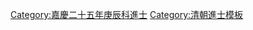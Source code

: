 {{Navbox
|name = 嘉慶二十五年庚辰科殿試金榜
|title = 嘉慶二十五年（[[1820年]]）庚辰科殿試金榜
|titlestyle = background-color:#FFD700;
|image =
|style = width:100%;text-align:center; 
|groupstyle = text-align:center; background-color:#FFD700;
|liststyle = text-align:center;
|state = {{{state<includeonly>|collapsed</includeonly>}}}
|group1 = 第一甲<br>賜進士及第<br>共3名
|list1 = '''[[陈继昌 (清朝)|陳繼昌]]''' - '''[[許乃普]]''' - '''[[陳鑾|陳　鑾]]'''

|group2 = 第二甲<br>賜進士出身<br>共100名
|list2 = [[龔文煇]] - [[何桂馨]] - [[王德寬]] - [[周作楫]] - [[田嵩年]] - [[羅士菁]] - [[詹汝諧]] - [[方用儀]] - [[賈克慎]] - [[劉俊德]]<br>[[許應藻]] - [[陳啓伯]] - [[吳式敏]] - [[金光杰]] - [[吳其泰]] - [[胡希周]] - [[徐廣縉]] - [[金更生]] - [[許有韜]] - [[何文綺]]<br>[[張星煥]] - [[張日章]] - [[熊佩之]] - [[梁蕚涵]] - [[唐惇培]] - [[朱燮鼎]] - [[李璋煜]] - [[謝玉珩]] - [[陸炯|陸　炯]] - [[蔡子璧]]<br>[[周學光]] - [[趙光 (嘉慶進士)|趙　光]] - [[杜紹祁]] - [[侯親賢]] - [[孔傳銊]] - [[吳家懋]] - [[劉師陸]] - [[馮登府]] - [[楊延亮]] - [[陸沅|陸　沅]]<br>[[侯桐|侯　桐]] - [[許融|許　融]] - [[俞焜|俞　焜]] - [[邵曰誠]] - [[鄭翊|鄭　翊]] - [[程式金]] - [[章沅|章　沅]] - [[萬轅|萬　轅]] - [[吳慶祺]] - [[戴咸寧]]<br>[[楊際春]] - [[徐寶善|徐三寶]] - [[韋德成]] - [[陳之璵]] - [[張擴廷]] - [[周濤 (嘉慶進士)|周　濤]] - [[盧樹|盧　樹]] - [[錢相|錢　相]] - [[沈道寬]] - [[吳繼昌]]<br>[[宋應文]] - [[龔昌齡]] - [[楊簧|楊　簧]] - [[梁昌和]] - [[黃崑 (嘉慶進士)|黃　崑]] - [[馬維璜]] - [[陳輝甲]] - [[陳增印]] - [[陳榮燮]] - [[方濤|方　濤]]<br>[[費開綬]] - [[張祥河]] - [[於燦文|-{於}-燦文]] - [[朱一貫]] -[[鄂木順額]]- [[馮贊勳]] - [[金石聲]] - [[莫樹椿]]-[[宗室瑞麟保]]-[[程煥采]]<br>[[宗室成朗]]-[[周景|周　景]] - [[孫序賢]] - [[劉誼|劉　誼]] - [[胡鑑|胡　鑑]] - [[張曾 (嘉慶進士)|張　曾]] - [[劉耀椿]] - [[侯承誥]] - [[邢福山]] - [[李泰交]]<br>[[李本芳]] - [[郭文匯]] - [[潘文輅]] - [[明訓|明　訓]] - [[周兆錦]] - [[宮思晉]] - [[李增福]] - [[趙光烈]] - [[朱材哲]] - [[葛天柱]]

|group3 = 第三甲<br>賜同進士出身<br>共143名
|list3 = [[勞逢源]] - [[陳震東]] - [[夏勳|夏　勳]] - [[劉本夔]] - [[區拔熙]] - [[董應魁]] - [[來學醇]] - [[張兆衡]] - [[孔昭佶]] - [[鮑崇蘭]]<br>[[張森 (嘉慶進士)|張　森]] - [[鄧夢舟]] - [[丁文釗]] - [[劉之藹]] - [[汪百祿]] - [[閻炘|閻　炘]] - [[徐宗幹]] - [[何其興]] - [[張萬年 (嘉慶進士)|張萬年]] - [[褚裕仁]]<br>[[毛有猷]] - [[盧毓嵩]] - [[方功鉞]] - [[劉蔭棠]] - [[馬疏|馬　疏]] - [[李謙 (嘉慶進士)|李　謙]] - [[董長榮]] - [[馮文燦]] - [[李重輪]] - [[張啓圖]]<br>[[歐陽光 (嘉慶進士)|歐陽光]] - [[陳修鼎]] - [[周錡|周　錡]] - [[龍鯉門]] - [[楊國翰]] - [[郭象升]] - [[陳思 (嘉慶進士)|陳　思]] - [[姚金符]] - [[文蔚|文　蔚]] - [[趙亨鈴]]<br>[[張秉德]]- [[保善|保　善]] - [[呂溶|呂　溶]] - [[劉萬程]] - [[趙瑭|趙　瑭]] - [[寇寧|寇　寧]] - [[黃金聲]] - [[鄒萬南]] - [[重謙|重　謙]]-[[覺羅圖經阿]]<br>[[陳人採]] - [[任樹森]] - [[劉恩慶]] - [[李耨|李　耨]] - [[韓鳳修]] - [[童文藻]] - [[韋天寶]] - [[袁文祥]] - [[錢起源]] - [[胡鈞 (嘉慶進士)|胡　鈞]]<br>[[范承祖]] - [[何蕚聯]] - [[李霖澤]] - [[董瀛山]] - [[陳世馨]] - [[謝長年]] - [[何愚|何　愚]] - [[楊開泰]] - [[王簡|王　簡]] - [[黎靖|黎　靖]]<br>[[戴謙|戴　謙]] - [[金澂|金　澂]] - [[朱華 (嘉慶進士)|朱　華]] - [[勞光泰]] - [[羅宜誥]] - [[陳汝衡]] - [[李嵀|李　嵀]] - [[王鎭新]] - [[梁之儒]] - [[沈英|沈　英]]<br>[[呂延慶]] - [[張寶堮]] - [[恒春 (嘉慶進士)|恒　春]] - [[閉法易]] - [[陳允澤]] - [[德喜|德　喜]] - [[張枋|張　枋]] - [[吳寶治]] - [[楊振綱]] - [[許大鋐]]<br>[[復蒙|復　蒙]] - [[保淳|保　淳]] -[[宗室桂森]]- [[凌祥烜]] - [[陶金烇]] - [[王世亮]] - [[周際銓]] - [[曾統一]] - [[李文潭]] - [[郭瓊宴]]<br>[[竇士達]] - [[梁宗敏]] - [[吳炳 (嘉慶進士)|吳　炳]] - [[歐陽泉]] - [[德林|德　林]] - [[趙秉銜]] - [[徐澤醇|英　魁]] - [[林士俊]] - [[李敬修]] - [[慶辰|慶　辰]]<br>[[張世翼]] - [[程儀鳳]] - [[張樂田]] - [[馮雲路]] - [[淡春台|淡春臺]] - [[葉上林 (嘉慶進士)|葉上林]] - [[龔作楫]] - [[顧名|顧　名]] - [[吳光鎬]] - [[單偉志]]<br>[[梁有恭]] - [[牛巘|牛　巘]] - [[李莊 (嘉慶進士)|李　莊]] - [[張健翮]] - [[張松茂]] - [[易卓梅]] - [[陳錕|陳　錕]] - [[韓樹椿]] -[[宗室慶全]]- [[翟升|翟　升]]<br>[[李榮 (嘉慶進士)|李　榮]] - [[尙連城]] - [[崔三戟]] - [[楊席珍]] - [[封宗良]] - [[李淳玉]] - [[張德鳳]] - [[高崍雲]] - [[邱夢旟]] - [[馮詢|馮　詢]]<br>[[王錫琨]] - [[許汝恪]] - [[賀嵩秀]]<span style="color: #FFFFFF;"> - －－－ - －－－ - －－－ - －－－ - －－－ - －－－ - －－－</span>
|belowstyle = text-align: center; background-color:#FFD700;
|below='''前一科：[[Template:嘉慶二十四年己卯恩科殿試金榜|嘉慶二十四年己卯恩科]]　'''·'''　後一科：[[Template:道光二年壬午恩科殿試金榜|道光二年壬午恩科]]'''<br>'''同科進士：[[Template:嘉慶二十五年庚辰科武殿試金榜|嘉慶二十五年庚辰武科]]'''[[Template:嘉慶二十五年庚辰科繙譯進士金榜|嘉慶二十五年庚辰科繙譯進士]]'''
}}
[[Category:嘉慶二十五年庚辰科進士]]
<noinclude>
[[Category:嘉慶二十五年庚辰科進士| ]]
[[Category:清朝進士模板]]</noinclude>